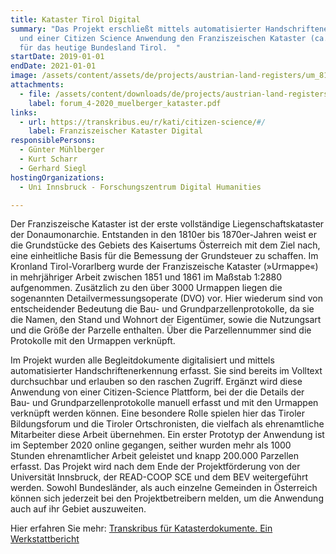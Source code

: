 ```yaml
---
title: Kataster Tirol Digital
summary: "Das Projekt erschließt mittels automatisierter Handschriftenerkennung
  und einer Citizen Science Anwendung den Franziszeischen Kataster (ca. 1860)
  für das heutige Bundesland Tirol.  "
startDate: 2019-01-01
endDate: 2021-01-01
image: /assets/content/assets/de/projects/austrian-land-registers/um_81007_5_clip_k.jpg
attachments:
  - file: /assets/content/downloads/de/projects/austrian-land-registers/attachments/forum_4-2020_muelberger_kataster.pdf
    label: forum_4-2020_muelberger_kataster.pdf
links:
  - url: https://transkribus.eu/r/kati/citizen-science/#/
    label: Franziszeischer Kataster Digital
responsiblePersons:
  - Günter Mühlberger
  - Kurt Scharr
  - Gerhard Siegl
hostingOrganizations:
  - Uni Innsbruck - Forschungszentrum Digital Humanities

---
```

Der Franziszeische Kataster ist der erste vollständige Liegenschaftskataster der Donaumonarchie. Entstanden in den 1810er bis 1870er-Jahren weist er die Grundstücke des Gebiets des Kaisertums Österreich mit dem Ziel nach, eine einheitliche Basis für die Bemessung der Grundsteuer zu schaffen. Im Kronland Tirol-Vorarlberg wurde der Franziszeische Kataster (»Urmappe«) in mehrjähriger Arbeit zwischen 1851 und 1861 im Maßstab 1:2880 aufgenommen. Zusätzlich zu den über 3000 Urmappen liegen die sogenannten Detailvermessungsoperate (DVO) vor. Hier wiederum sind von entscheidender Bedeutung die Bau- und Grundparzellenprotokolle, da sie die Namen, den Stand und Wohnort der Eigentümer, sowie die Nutzungsart und die Größe der Parzelle enthalten. Über die Parzellennummer sind die Protokolle mit den Urmappen verknüpft.

Im Projekt wurden alle Begleitdokumente digitalisiert und mittels automatisierter Handschriftenerkennung erfasst. Sie sind bereits im Volltext durchsuchbar und erlauben so den raschen Zugriff. Ergänzt wird diese Anwendung von einer Citizen-Science Plattform, bei der die Details der Bau- und Grundparzellenprotokolle manuell erfasst und mit den Urmappen verknüpft werden können. Eine besondere Rolle spielen hier das Tiroler Bildungsforum und die Tiroler Ortschronisten, die vielfach als ehrenamtliche Mitarbeiter diese Arbeit übernehmen. Ein erster Prototyp der Anwendung ist im September 2020 online gegangen, seither wurden mehr als 1000 Stunden ehrenamtlicher Arbeit geleistet und knapp 200.000 Parzellen erfasst. Das Projekt wird nach dem Ende der Projektförderung von der Universität Innsbruck, der READ-COOP SCE und dem BEV weitergeführt werden. Sowohl Bundesländer, als auch einzelne Gemeinden in Österreich können sich jederzeit bei den Projektbetreibern melden, um die Anwendung auch auf ihr Gebiet auszuweiten.

Hier erfahren Sie mehr: [Transkribus für Katasterdokumente. Ein Werkstattbericht](https://dha.acdh.oeaw.ac.at/sites/default/files/forum_4-2020_muelberger_kataster.pdf)
